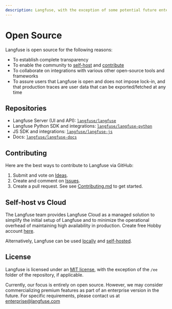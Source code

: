 ```yaml
---
description: Langfuse, with the exception of some potential future enterprise features, is open source and licensed under MIT.
---
```


# Open Source

Langfuse is open source for the following reasons:

- To establish complete transparency
- To enable the community to [self-host](/docs/deployment/self-host) and [contribute](https://github.com/langfuse/langfuse/blob/main/CONTRIBUTING.md)
- To collaborate on integrations with various other open-source tools and frameworks
- To assure users that Langfuse is open and does not impose lock-in, and that production traces are user data that can be exported/fetched at any time

## Repositories

- Langfuse Server (UI and API): [`langfuse/langfuse`](https://github.com/langfuse/langfuse)
- Langfuse Python SDK and integrations: [`langfuse/langfuse-python`](https://github.com/langfuse/langfuse-python)
- JS SDK and integrations: [`langfuse/langfuse-js`](https://github.com/langfuse/langfuse-js)
- Docs: [`langfuse/langfuse-docs`](https://github.com/langfuse/langfuse-docs)

## Contributing

Here are the best ways to contribute to Langfuse via GitHub:

1. Submit and vote on [Ideas](/ideas).
2. Create and comment on [Issues](/issues).
3. Create a pull request. See see [Contributing.md](https://github.com/langfuse/langfuse/blob/main/CONTRIBUTING.md) to get started.

## Self-host vs Cloud

The Langfuse team provides Langfuse Cloud as a managed solution to simplify the initial setup of Langfuse and to minimize the operational overhead of maintaining high availability in production. Create free Hobby account [here](https://cloud.langfuse.com).

Alternatively, Langfuse can be used [locally](/docs/deployment/local) and [self-hosted](/docs/deployment/self-host).

## License

Langfuse is licensed under an [MIT license](https://github.com/langfuse/langfuse/blob/main/LICENSE), with the exception of the `/ee` folder of the repository, if applicable.

Currently, our focus is entirely on open source. However, we may consider commercializing premium features as part of an enterprise version in the future. For specific requirements, please contact us at enterprise@langfuse.com
